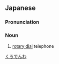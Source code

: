 ==Japanese==
{{ja-kanjitab|くろ|でん|わ|yomi=y}}

===Pronunciation===
{{ja-pron|くろでんわ}}

===Noun===
{{ja-noun|くろでんわ|kyu=黑電話}}

# [[rotary dial]] telephone

[[Category:ja:Telephony|くろでんわ]]